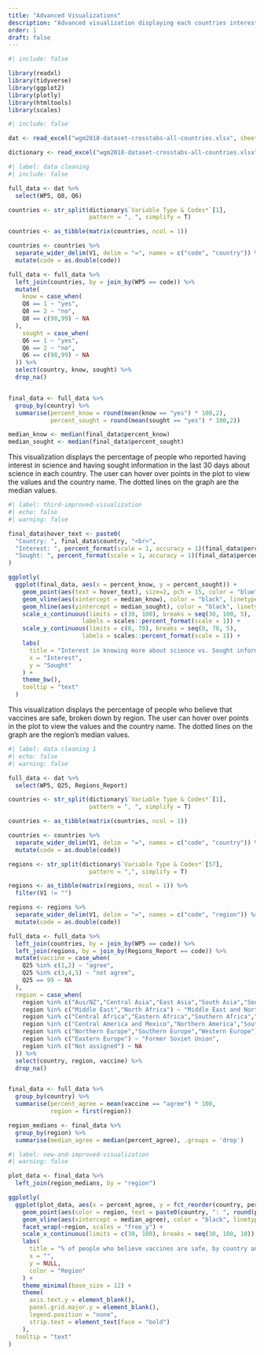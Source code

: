 ```yaml
---
title: "Advanced Visualizations"
description: "Advanced visualization displaying each countries interest in science and action to learn more about science."
order: 1
draft: false
---
```


```r
#| include: false

library(readxl)
library(tidyverse)
library(ggplot2)
library(plotly)
library(htmltools)
library(scales)
```

```r
#| include: false

dat <- read_excel("wgm2018-dataset-crosstabs-all-countries.xlsx", sheet = "Full dataset")

dictionary <- read_excel("wgm2018-dataset-crosstabs-all-countries.xlsx", sheet = "Data dictionary")
```

```r
#| label: data cleaning
#| include: false

full_data <- dat %>%
  select(WP5, Q8, Q6)

countries <- str_split(dictionary$`Variable Type & Codes*`[1],
                       pattern = ", ", simplify = T)

countries <- as_tibble(matrix(countries, ncol = 1))

countries <- countries %>%
  separate_wider_delim(V1, delim = "=", names = c("code", "country")) %>%
  mutate(code = as.double(code))

full_data <- full_data %>%
  left_join(countries, by = join_by(WP5 == code)) %>%
  mutate(
    know = case_when(
    Q8 == 1 ~ "yes",
    Q8 == 2 ~ "no",
    Q8 == c(98,99) ~ NA
  ),
    sought = case_when(
    Q6 == 1 ~ "yes",
    Q6 == 2 ~ "no",
    Q6 == c(98,99) ~ NA
  )) %>%
  select(country, know, sought) %>%
  drop_na()


final_data <- full_data %>%
  group_by(country) %>%
  summarise(percent_know = round(mean(know == "yes") * 100,2),
            percent_sought = round(mean(sought == "yes") * 100,2))

median_know <- median(final_data$percent_know)
median_sought <- median(final_data$percent_sought)
```

This visualization displays the percentage of people who reported having interest in science and having sought information in the last 30 days about science in each country. The user can hover over points in the plot to view the values and the country name. The dotted lines on the graph are the median values. 

```r
#| label: third-improved-visualization
#| echo: false
#| warning: false

final_data$hover_text <- paste0(
  "Country: ", final_data$country, "<br>",
  "Interest: ", percent_format(scale = 1, accuracy = 1)(final_data$percent_know), "<br>",
  "Sought: ", percent_format(scale = 1, accuracy = 1)(final_data$percent_sought)
)

ggplotly(
  ggplot(final_data, aes(x = percent_know, y = percent_sought)) +
    geom_point(aes(text = hover_text), size=2, pch = 15, color = "blue") +
    geom_vline(aes(xintercept = median_know), color = "black", linetype = "dashed") +
    geom_hline(aes(yintercept = median_sought), color = "black", linetype = "dashed") +
    scale_x_continuous(limits = c(30, 100), breaks = seq(30, 100, 5),
                     labels = scales::percent_format(scale = 1)) +
    scale_y_continuous(limits = c(0, 70), breaks = seq(0, 70, 5),
                     labels = scales::percent_format(scale = 1)) +
    labs(
      title = "Interest in knowing more about science vs. Sought information about science",
      x = "Interest",
      y = "Sought"
    ) +
    theme_bw(),
    tooltip = "text"
  )
```


This visualization displays the percentage of people who believe that vaccines are safe, broken down by region. The user can hover over points in the plot to view the values and the country name. The dotted lines on the graph are the region's median values.

```r
#| label: data cleaning 1
#| echo: false
#| warning: false

full_data <- dat %>%
  select(WP5, Q25, Regions_Report)

countries <- str_split(dictionary$`Variable Type & Codes*`[1],
                       pattern = ", ", simplify = T)

countries <- as_tibble(matrix(countries, ncol = 1))

countries <- countries %>%
  separate_wider_delim(V1, delim = "=", names = c("code", "country")) %>%
  mutate(code = as.double(code))

regions <- str_split(dictionary$`Variable Type & Codes*`[57],
                       pattern = ",", simplify = T)

regions <- as_tibble(matrix(regions, ncol = 1)) %>%
  filter(V1 != "")

regions <- regions %>%
  separate_wider_delim(V1, delim = "=", names = c("code", "region")) %>%
  mutate(code = as.double(code))

full_data <- full_data %>%
  left_join(countries, by = join_by(WP5 == code)) %>%
  left_join(regions, by = join_by(Regions_Report == code)) %>%
  mutate(vaccine = case_when(
    Q25 %in% c(1,2) ~ "agree",
    Q25 %in% c(3,4,5) ~ "not agree",
    Q25 == 99 ~ NA
  ),
  region = case_when(
    region %in% c("Aus/NZ","Central Asia","East Asia","South Asia","Southeast Asia") ~ "Asia",
    region %in% c("Middle East","North Africa") ~ "Middle East and North Africa",
    region %in% c("Central Africa","Eastern Africa","Southern Africa","Western Africa") ~ "Sub-Saharan Africa",
    region %in% c("Central America and Mexico","Northern America","South America") ~ "Americas",
    region %in% c("Northern Europe","Southern Europe","Western Europe") ~ "Europe",
    region %in% c("Eastern Europe") ~ "Former Soviet Union",
    region %in% c("Not assigned") ~ NA
  )) %>%
  select(country, region, vaccine) %>%
  drop_na()


final_data <- full_data %>%
  group_by(country) %>%
  summarise(percent_agree = mean(vaccine == "agree") * 100,
            region = first(region))

region_medians <- final_data %>%
  group_by(region) %>%
  summarise(median_agree = median(percent_agree), .groups = 'drop')
```

```r
#| label: new-and-improved-visualization
#| warning: false

plot_data <- final_data %>%
  left_join(region_medians, by = "region")

ggplotly(
  ggplot(plot_data, aes(x = percent_agree, y = fct_reorder(country, percent_agree))) +
    geom_point(aes(color = region, text = paste0(country, ": ", round(percent_agree, 1), "%")), size = 1.5) +
    geom_vline(aes(xintercept = median_agree), color = "black", linetype = "dashed") +
    facet_wrap(~region, scales = "free_y") +
    scale_x_continuous(limits = c(30, 100), breaks = seq(30, 100, 10)) +
    labs(
      title = "% of people who believe vaccines are safe, by country and global region",
      x = "",
      y = NULL,
      color = "Region"
    ) +
    theme_minimal(base_size = 12) +
    theme(
      axis.text.y = element_blank(),
      panel.grid.major.y = element_blank(),
      legend.position = "none",
      strip.text = element_text(face = "bold")
    ),
  tooltip = "text"
)
```